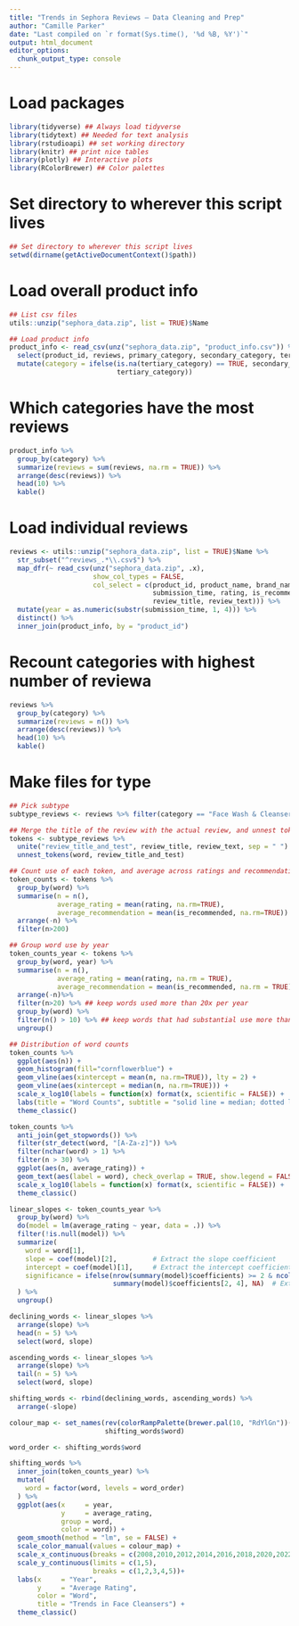 ```yaml
---
title: "Trends in Sephora Reviews — Data Cleaning and Prep"
author: "Camille Parker"
date: "Last compiled on `r format(Sys.time(), '%d %B, %Y')`"
output: html_document
editor_options: 
  chunk_output_type: console
---
```



# Load packages

```r
library(tidyverse) ## Always load tidyverse
library(tidytext) ## Needed for text analysis
library(rstudioapi) ## set working directory
library(knitr) ## print nice tables
library(plotly) ## Interactive plots
library(RColorBrewer) ## Color palettes
```


# Set directory to wherever this script lives

```r
## Set directory to wherever this script lives
setwd(dirname(getActiveDocumentContext()$path))
```


# Load overall product info

```r
## List csv files
utils::unzip("sephora_data.zip", list = TRUE)$Name

## Load product info
product_info <- read_csv(unz("sephora_data.zip", "product_info.csv")) %>%
  select(product_id, reviews, primary_category, secondary_category, tertiary_category) %>% 
  mutate(category = ifelse(is.na(tertiary_category) == TRUE, secondary_category,
                           tertiary_category))
```


# Which categories have the most reviews

```r
product_info %>% 
  group_by(category) %>% 
  summarize(reviews = sum(reviews, na.rm = TRUE)) %>% 
  arrange(desc(reviews)) %>% 
  head(10) %>% 
  kable()
```


# Load individual reviews

```r
reviews <- utils::unzip("sephora_data.zip", list = TRUE)$Name %>%
  str_subset("^reviews_.*\\.csv$") %>%
  map_dfr(~ read_csv(unz("sephora_data.zip", .x), 
                     show_col_types = FALSE,
                     col_select = c(product_id, product_name, brand_name,
                                    submission_time, rating, is_recommended,
                                    review_title, review_text))) %>% 
  mutate(year = as.numeric(substr(submission_time, 1, 4))) %>%
  distinct() %>% 
  inner_join(product_info, by = "product_id")
```


# Recount categories with highest number of reviewa

```r
reviews %>% 
  group_by(category) %>% 
  summarize(reviews = n()) %>% 
  arrange(desc(reviews)) %>% 
  head(10) %>% 
  kable()
```


# Make files for type

```r
## Pick subtype
subtype_reviews <- reviews %>% filter(category == "Face Wash & Cleansers")

## Merge the title of the review with the actual review, and unnest tokens
tokens <- subtype_reviews %>%
  unite("review_title_and_test", review_title, review_text, sep = " ") %>%
  unnest_tokens(word, review_title_and_test) 

## Count use of each token, and average across ratings and recommendation given
token_counts <- tokens %>%
  group_by(word) %>% 
  summarise(n = n(),
            average_rating = mean(rating, na.rm=TRUE), 
            average_recommendation = mean(is_recommended, na.rm=TRUE)) %>%
  arrange(-n) %>% 
  filter(n>200)

## Group word use by year
token_counts_year <- tokens %>%
  group_by(word, year) %>%
  summarise(n = n(),
            average_rating = mean(rating, na.rm = TRUE),
            average_recommendation = mean(is_recommended, na.rm = TRUE)) %>% 
  arrange(-n)%>% 
  filter(n>20) %>% ## keep words used more than 20x per year
  group_by(word) %>%
  filter(n() > 10) %>% ## keep words that had substantial use more than half of the years
  ungroup()
```



```r
## Distribution of word counts
token_counts %>% 
  ggplot(aes(n)) + 
  geom_histogram(fill="cornflowerblue") + 
  geom_vline(aes(xintercept = mean(n, na.rm=TRUE)), lty = 2) +
  geom_vline(aes(xintercept = median(n, na.rm=TRUE))) +
  scale_x_log10(labels = function(x) format(x, scientific = FALSE)) +
  labs(title = "Word Counts", subtitle = "solid line = median; dotted line = mean")+
  theme_classic()
```


```r
token_counts %>%
  anti_join(get_stopwords()) %>%
  filter(str_detect(word, "[A-Za-z]")) %>% 
  filter(nchar(word) > 1) %>% 
  filter(n > 30) %>% 
  ggplot(aes(n, average_rating)) +
  geom_text(aes(label = word), check_overlap = TRUE, show.legend = FALSE, vjust = "top", hjust = "left") +
  scale_x_log10(labels = function(x) format(x, scientific = FALSE)) +
  theme_classic()
```


```r
linear_slopes <- token_counts_year %>%
  group_by(word) %>%
  do(model = lm(average_rating ~ year, data = .)) %>%
  filter(!is.null(model)) %>%
  summarize(
    word = word[1],
    slope = coef(model)[2],         # Extract the slope coefficient
    intercept = coef(model)[1],     # Extract the intercept coefficient
    significance = ifelse(nrow(summary(model)$coefficients) >= 2 & ncol(summary(model)$coefficients) >= 4,
                          summary(model)$coefficients[2, 4], NA)  # Extract the p-value for the slope if available, otherwise NA
  ) %>%
  ungroup()
```


```r
declining_words <- linear_slopes %>% 
  arrange(slope) %>% 
  head(n = 5) %>%
  select(word, slope)

ascending_words <- linear_slopes %>% 
  arrange(slope) %>% 
  tail(n = 5) %>%
  select(word, slope)

shifting_words <- rbind(declining_words, ascending_words) %>% 
  arrange(-slope)

colour_map <- set_names(rev(colorRampPalette(brewer.pal(10, "RdYlGn"))(10)),
                        shifting_words$word)

word_order <- shifting_words$word

shifting_words %>%
  inner_join(token_counts_year) %>% 
  mutate(
    word = factor(word, levels = word_order)
  ) %>% 
  ggplot(aes(x     = year,
             y     = average_rating,
             group = word,
             color = word)) +
  geom_smooth(method = "lm", se = FALSE) +
  scale_color_manual(values = colour_map) +
  scale_x_continuous(breaks = c(2008,2010,2012,2014,2016,2018,2020,2022))+
  scale_y_continuous(limits = c(1,5),
                     breaks = c(1,2,3,4,5))+
  labs(x     = "Year",
       y     = "Average Rating",
       color = "Word",
       title = "Trends in Face Cleansers") +
  theme_classic()
```

